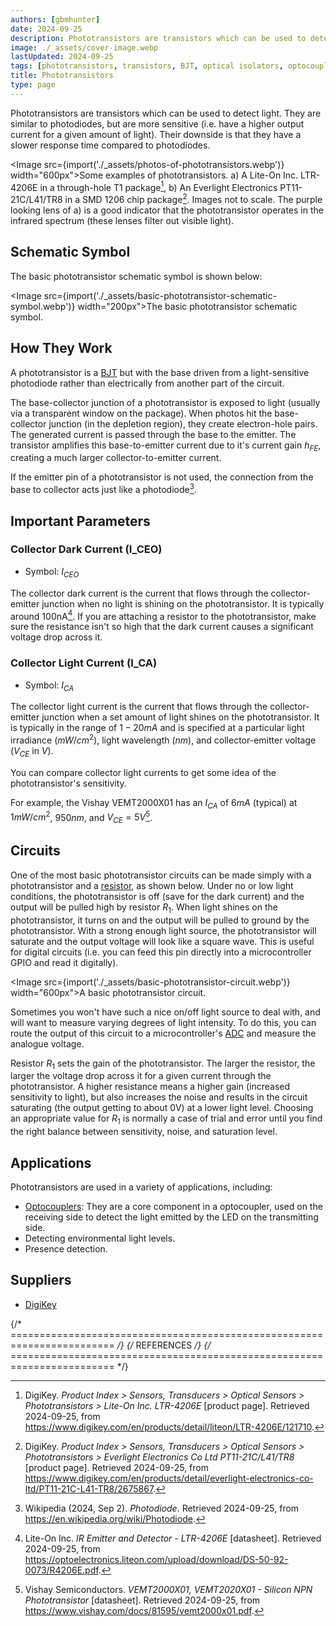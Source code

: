 ```yaml
---
authors: [gbmhunter]
date: 2024-09-25
description: Phototransistors are transistors which can be used to detect light. They are similar to photodiodes, but are more sensitive (i.e. have a higher output current for a given amount of light) at the expense of a slower response time. This page covers how they work, schematic symbols, important parameters, circuits, applications, suppliers,and more.
image: ./_assets/cover-image.webp
lastUpdated: 2024-09-25
tags: [phototransistors, transistors, BJT, optical isolators, optocouplers]
title: Phototransistors
type: page
---
```


Phototransistors are transistors which can be used to detect light. They are similar to photodiodes, but are more sensitive (i.e. have a higher output current for a given amount of light). Their downside is that they have a slower response time compared to photodiodes.

<Image src={import('./_assets/photos-of-phototransistors.webp')} width="600px">Some examples of phototransistors. a) A Lite-On Inc. LTR-4206E in a through-hole T1 package[^digikey-lite-on-ltr-4206e], b) An Everlight Electronics PT11-21C/L41/TR8 in a SMD 1206 chip package[^digikey-everlight-pt11-21c-l41-tr8]. Images not to scale. The purple looking lens of a) is a good indicator that the phototransistor operates in the infrared spectrum (these lenses filter out visible light).</Image>

## Schematic Symbol

The basic phototransistor schematic symbol is shown below:

<Image src={import('./_assets/basic-phototransistor-schematic-symbol.webp')} width="200px">The basic phototransistor schematic symbol.</Image>

## How They Work

A phototransistor is a [BJT](/electronics/components/transistors/bipolar-junction-transistors-bjts/) but with the base driven from a light-sensitive photodiode rather than electrically from another part of the circuit.

The base-collector junction of a phototransistor is exposed to light (usually via a transparent window on the package). When photos hit the base-collector junction (in the depletion region), they create electron-hole pairs. The generated current is passed through the base to the emitter. The transistor amplifies this base-to-emitter current due to it's current gain $h_{FE}$, creating a much larger collector-to-emitter current.

If the emitter pin of a phototransistor is not used, the connection from the base to collector acts just like a photodiode[^wikipedia-photodiode].

## Important Parameters

### Collector Dark Current (I_CEO)

* Symbol: $I_{CEO}$

The collector dark current is the current that flows through the collector-emitter junction when no light is shining on the phototransistor. It is typically around 100nA[^lite-on-ltr-4206e-ds]. If you are attaching a resistor to the phototransistor, make sure the resistance isn't so high that the dark current causes a significant voltage drop across it.

### Collector Light Current (I_CA)

* Symbol: $I_{CA}$

The collector light current is the current that flows through the collector-emitter junction when a set amount of light shines on the phototransistor. It is typically in the range of $1-20mA$ and is specified at a particular light irradiance ($mW/cm^2$), light wavelength ($nm$), and collector-emitter voltage ($V_{CE}$ in $V$).

You can compare collector light currents to get some idea of the phototransistor's sensitivity.

For example, the Vishay VEMT2000X01 has an $I_{CA}$ of $6mA$ (typical) at $1mW/cm^2$, $950nm$, and $V_{CE} = 5V$[^vishay-vemt2000x01-ds].

## Circuits

One of the most basic phototransistor circuits can be made simply with a phototransistor and a [resistor](/electronics/components/resistors/), as shown below. Under no or low light conditions, the phototransistor is off (save for the dark current) and the output will be pulled high by resistor $R_1$. When light shines on the phototransistor, it turns on and the output will be pulled to ground by the phototransistor. With a strong enough light source, the phototransistor will saturate and the output voltage will look like a square wave. This is useful for digital circuits (i.e. you can feed this pin directly into a microcontroller GPIO and read it digitally).

<Image src={import('./_assets/basic-phototransistor-circuit.webp')} width="600px">A basic phototransistor circuit.</Image>

Sometimes you won't have such a nice on/off light source to deal with, and will want to measure varying degrees of light intensity. To do this, you can route the output of this circuit to a microcontroller's [ADC](/electronics/components/analogue-to-digital-converters-adcs/) and measure the analogue voltage.

Resistor $R_1$ sets the gain of the phototransistor. The larger the resistor, the larger the voltage drop across it for a given current through the phototransistor. A higher resistance means a higher gain (increased sensitivity to light), but also increases the noise and results in the circuit saturating (the output getting to about 0V) at a lower light level.  Choosing an appropriate value for $R_1$ is normally a case of trial and error until you find the right balance between sensitivity, noise, and saturation level.

## Applications

Phototransistors are used in a variety of applications, including:

* [Optocouplers](/electronics/components/optocouplers/): They are a core component in a optocoupler, used on the receiving side to detect the light emitted by the LED on the transmitting side.
* Detecting environmental light levels.
* Presence detection.

## Suppliers

* [DigiKey](https://www.digikey.com/en/products/filter/optical-sensors/phototransistors/544)

{/* ======================================================================== */}
{/* REFERENCES */}
{/* ======================================================================== */}

[^digikey-lite-on-ltr-4206e]: DigiKey. _Product Index > Sensors, Transducers > Optical Sensors > Phototransistors > Lite-On Inc. LTR-4206E_ [product page]. Retrieved 2024-09-25, from https://www.digikey.com/en/products/detail/liteon/LTR-4206E/121710.
[^digikey-everlight-pt11-21c-l41-tr8]: DigiKey. _Product Index > Sensors, Transducers > Optical Sensors > Phototransistors > Everlight Electronics Co Ltd PT11-21C/L41/TR8_ [product page]. Retrieved 2024-09-25, from https://www.digikey.com/en/products/detail/everlight-electronics-co-ltd/PT11-21C-L41-TR8/2675867.
[^wikipedia-photodiode]: Wikipedia (2024, Sep 2). _Photodiode_. Retrieved 2024-09-25, from https://en.wikipedia.org/wiki/Photodiode.
[^lite-on-ltr-4206e-ds]: Lite-On Inc. _IR Emitter and Detector - LTR-4206E_ [datasheet]. Retrieved 2024-09-25, from https://optoelectronics.liteon.com/upload/download/DS-50-92-0073/R4206E.pdf.
[^vishay-vemt2000x01-ds]: Vishay Semiconductors. _VEMT2000X01, VEMT2020X01 - Silicon NPN Phototransistor_ [datasheet]. Retrieved 2024-09-25, from https://www.vishay.com/docs/81595/vemt2000x01.pdf.
